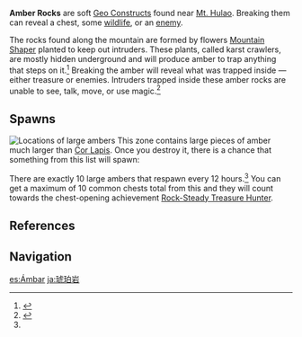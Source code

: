 {{About|the [[Geo]] Construct|the playable character|Amber}}
{{Terminology Infobox
|image        = <gallery>
Mt. Hulao Amber Rock.png|Intact
Mt. Hulao Amber Rock Broken.png|Broken
</gallery>
|type         = Exploration
}}
'''Amber Rocks''' are soft [[Geo Constructs]] found near [[Mt. Hulao]]. Breaking them can reveal a chest, some [[wildlife]], or an [[enemy]].

The rocks found along the mountain are formed by flowers [[Mountain Shaper]] planted to keep out intruders. These plants, called karst crawlers, are mostly hidden underground and will produce amber to trap anything that steps on it.<ref>{{Ref/Quest|Moulder of Mountains}}</ref> Breaking the amber will reveal what was trapped inside &mdash; either treasure or enemies. Intruders trapped inside these amber rocks are unable to see, talk, move, or use magic.<ref>{{Ref/Quest|Eight Locales Over Mountains and Seas: The Wonders of Adeptal Amber}}</ref>

==Spawns==
[[File:Large Ambers in Mt. Hulao.jpg|thumb|Locations of large ambers]]
This zone contains large pieces of amber much larger than [[Cor Lapis]]. Once you destroy it, there is a chance that something from this list will spawn:
{{Column|2|
* [[Rock Shield Hilichurl Guard]]s
* [[Geo Samachurl]]s
* [[Large Pyro Slime]]s
* [[Large Anemo Slime]]s
* [[Large Electro Slime]]s
* [[Geo Crystalfly|Geo Crystalflies]]
* [[Azure Crane]]s
* [[Forest Boar]]s
* [[Crimson Fox]]es
* [[Wildlife#Weasels|Weasels]]
* [[Wildlife#Lizards|Lizards]]
* [[Common Chest]]s (only one per amber)<ref>Reddit: [https://www.reddit.com/r/Genshin_Impact/comments/j9hcr7/the_amber_rocks_on_mt_hulao_are_a_good_place_for/ Chests within Amber Rocks of Mt. Hulao]</ref><ref name="amberchest">Reddit: [https://www.reddit.com/r/Genshin_Impact/comments/jeov1j/the_truth_about_genshins_chests/ The Truth About Genshin's Chests]</ref>
}}

There are exactly 10 large ambers that respawn every 12 hours.<ref name="amberchest" /> You can get a maximum of 10 common chests total from this and they will count towards the chest-opening achievement [[Rock-Steady Treasure Hunter]].

==References==
{{Reflist|1}}

==Navigation==
{{Exploration Navbox}}

[[es:Ámbar]]
[[ja:琥珀岩]]